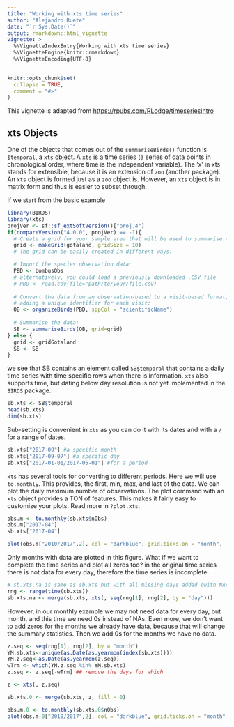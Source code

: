 ```yaml
---
title: "Working with xts time series"
author: "Alejandro Ruete"
date: "`r Sys.Date()`"
output: rmarkdown::html_vignette
vignette: >
  %\VignetteIndexEntry{Working with xts time series}
  %\VignetteEngine{knitr::rmarkdown}
  %\VignetteEncoding{UTF-8}
---
```


```r
knitr::opts_chunk$set(
  collapse = TRUE,
  comment = "#>"
)
```

This vignette is adapted from [https://rpubs.com/RLodge/timeseriesintro](https://rpubs.com/RLodge/timeseriesintro)

## xts Objects
One of the objects that comes out of the `summariseBirds()` function is `$temporal`, a `xts` object. A `xts` is a time series (a series of data points in chronological order, where time is the independent variable). The ‘x’ in xts stands for extensible, because it is an extension of `zoo` (another package). An `xts` object is formed just as a `zoo` object is. However, an `xts` object is in matrix form and thus is easier to subset through.

If we start from the basic example
```r
library(BIRDS)
library(xts)
projVer <- sf::sf_extSoftVersion()["proj.4"]
if(compareVersion("4.0.0", projVer) == -1){
  # Create a grid for your sample area that will be used to summarise the data:
  grid <- makeGrid(gotaland, gridSize = 10)
  # The grid can be easily created in different ways. 

  # Import the species observation data:
  PBD <- bombusObs
  # alternatively, you could load a previously downloaded .CSV file 
  # PBD <- read.csv(file="path/to/your/file.csv)
  
  # Convert the data from an observation-based to a visit-based format, 
  # adding a unique identifier for each visit:
  OB <- organizeBirds(PBD, sppCol = "scientificName")
  
  # Summarise the data:
  SB <- summariseBirds(OB, grid=grid)
} else {
  grid <- gridGotaland
  SB <- SB
}
```  

we see that SB contains an element called `SB$temporal` that contains a daily time series with time specific rows when there is information. `xts` also supports time, but dating below day resolution is not yet implemented in the `BIRDS` package.  

```r
sb.xts <- SB$temporal
head(sb.xts)
dim(sb.xts)
```


Sub-setting is convenient in `xts` as you can do it with its dates and with a `/` for a range of dates.  

```r
sb.xts["2017-09"] #a specific month
sb.xts["2017-09-07"] #a specific day
sb.xts["2017-01-01/2017-05-01"] #for a period
```

`xts` has several tools for converting to different periods. Here we will use `to.monthly`. This provides, the first, min, max, and last of the data. We can plot the daily maximum number of observations. The plot command with an `xts` object provides a TON of features. This makes it fairly easy to customize your plots. Read more in `?plot.xts`.  

```r
obs.m <- to.monthly(sb.xts$nObs) 
obs.m["2017-04"]
sb.xts["2017-04"]

plot(obs.m["2010/2017",2], col = "darkblue", grid.ticks.on = "month",   major.ticks = "month", grid.col = "lightgrey",  main = "Maximum number of daily observations per month")
```

Only months with data are plotted in this figure. What if we want to complete the time series and plot all zeros too?
in the original time series there is not data for every day, therefore the time series is incomplete. 

```r
# sb.xts.na is same as sb.xts but with all missing days added (with NAs)
rng <- range(time(sb.xts))
sb.xts.na <- merge(sb.xts, xts(, seq(rng[1], rng[2], by = "day")))
```
However, in our monthly example we may not need data for every day, but month, and this time we need 0s instead of NAs. Even more, we don't want to add zeros for the months we already have data, because that will change the summary statistics. Then we add 0s for the months we have no data.

```r
z.seq <- seq(rng[1], rng[2], by = "month")
YM.sb.xts<-unique(as.Date(as.yearmon(index(sb.xts))))
YM.z.seq<-as.Date(as.yearmon(z.seq))
wTrm <- which(YM.z.seq %in% YM.sb.xts)
z.seq <- z.seq[-wTrm] ## remove the days for which 

z <- xts(, z.seq)

sb.xts.0 <- merge(sb.xts, z, fill = 0)

obs.m.0 <- to.monthly(sb.xts.0$nObs)
plot(obs.m.0["2010/2017",2], col = "darkblue", grid.ticks.on = "month",   major.ticks = "month", grid.col = "lightgrey",  main = "Maximum number of daily observations per month")
```

